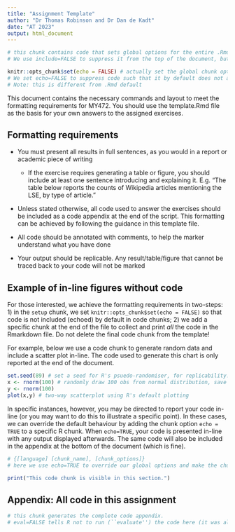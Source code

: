 ```yaml
---
title: "Assignment Template"
author: "Dr Thomas Robinson and Dr Dan de Kadt"
date: "AT 2023"
output: html_document
---
```


```r
# this chunk contains code that sets global options for the entire .Rmd. 
# We use include=FALSE to suppress it from the top of the document, but it will still appear in the appendix. 

knitr::opts_chunk$set(echo = FALSE) # actually set the global chunk options. 
# We set echo=FALSE to suppress code such that it by default does not appear throughout the document. 
# Note: this is different from .Rmd default
```

This document contains the necessary commands and layout to meet the formatting requirements for MY472. You should use the template.Rmd file as the basis for your own answers to the assigned exercises.

## Formatting requirements

* You must present all results in full sentences, as you would in a report or academic piece of writing
  
  * If the exercise requires generating a table or figure, you should include at least one sentence introducing and explaining it. E.g. "The table below reports the counts of Wikipedia articles mentioning the LSE, by type of article."

* Unless stated otherwise, all code used to answer the exercises should be included as a code appendix at the end of the script. This formatting can be achieved by following the guidance in this template file.

* All code should be annotated with comments, to help the marker understand what you have done

* Your output should be replicable. Any result/table/figure that cannot be traced back to your code will not be marked

## Example of in-line figures without code

For those interested, we achieve the formatting requirements in two-steps: 1) in the `setup` chunk, we set `knitr::opts_chunk$set(echo = FALSE)` so that code is not included (echoed) by default in code chunks; 2) we add a specific chunk at the end of the file to collect and print *all* the code in the Rmarkdown file. Do not delete the final code chunk from the template!

For example, below we use a code chunk to generate random data and include a scatter plot in-line. The code used to generate this chart is only reported at the end of the document. 

```r
set.seed(89) # set a seed for R's psuedo-randomiser, for replicability.
x <- rnorm(100) # randomly draw 100 obs from normal distribution, save as object
y <- rnorm(100) 
plot(x,y) # two-way scatterplot using R's default plotting
```

In specific instances, however, you may be directed to report your code in-line (or you may want to do this to illustrate a specific point). In these cases, we can override the default behaviour by adding the chunk option `echo = TRUE` to a specific R chunk. When `echo=TRUE`, your code is presented in-line with any output displayed afterwards. The same code will also be included in the appendix at the bottom of the document (which is fine).

```r
# {[language] [chunk_name], [chunk_options]}
# here we use echo=TRUE to override our global options and make the chunk appear exactly here. 

print("This code chunk is visible in this section.")
```

## Appendix: All code in this assignment

```r
# this chunk generates the complete code appendix. 
# eval=FALSE tells R not to run (``evaluate'') the code here (it was already run before).
```
